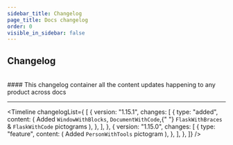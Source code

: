```yaml
---
sidebar_title: Changelog
page_title: Docs changelog
order: 0
visible_in_sidebar: false
---
```


## Changelog
<br/>
#### This changelog container all the content updates happening to any product across docs

<hr kind="primary"/>

<Timeline changelogList={
[
    {
	    version: "1.15.1",
		changes: [
			{
				type: "added",
				content: (
					<Element as="li">
						<Text className="inline">
							Added <code>WindowWithBlocks</code>, <code>DocumentWithCode</code>,{" "}
							<code>FlaskWithBraces</code> & <code>FlaskWithCode</code> pictograms
						</Text>
					</Element>
				),
			},
		],
	},
	{
		version: "1.15.0",
		changes: [
			{
				type: "feature",
				content: (
					<Element as="li">
						<Text className="inline">
							Added <code>PersonWithTools</code> pictogram
						</Text>
					</Element>
				),
			},
		],
	},
]}
/>